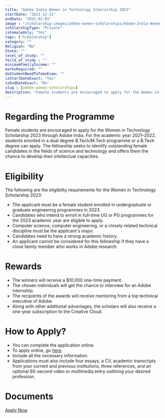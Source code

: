 ```yaml
---
title: "Adobe India Women in Technology Scholarship 2023"
startDate: "2021-12-31"
endDate: "2022-02-01"
image : "/scholarship-images/adobe-women-scholarships/Adobe-India-Women-in-Technology-Scholarship.webp"
scholarshipType: "Private"
isFemaleOnly: "Yes"
tags: ["Scholarship"]
category: ""
Religion: "No"      
State: ""
level_of_study: ""
feild_of_study : ""      
minimumFamilyIncome: ""
marksRequired: ""
doStudentNeedToTakeExam: ""
isStartDateExact: "Yes"
isEndDateExact: "No"
slug : [adobe-women-scholarships]
description: "Female students are encouraged to apply for the Women in Technology Scholarship 2023 through Adobe India. For the academic year 2021–2022, students enrolled in a dual degree B.Tech/M.Tech programme or a B.Tech degree can apply."
---           
```


# Regarding the Programme

Female students are encouraged to apply for the Women in Technology Scholarship 2023 through Adobe India. For the academic year 2021–2022, students enrolled in a dual degree B.Tech/M.Tech programme or a B.Tech degree can apply. The fellowship seeks to identify outstanding female candidates in the fields of science and technology and offers them the chance to develop their intellectual capacities.

# Eligibility

The following are the eligibility requirements for the Women in Technology Scholarship 2023:

- The applicant must be a female student enrolled in undergraduate or graduate engineering programmes in 2023.
- Candidates who intend to enroll in full-time UG or PG programmes for the 2023 academic year are eligible to apply.
- Computer science, computer engineering, or a closely related technical discipline must be the applicant's major.
- Candidates need to have a strong academic history.
- An applicant cannot be considered for this fellowship if they have a close family member who works in Adobe research.

# Rewards

- The winners will receive a $10,000 one-time payment.
- The chosen individuals will get the chance to interview for an Adobe internship.
- The recipients of the awards will receive mentoring from a top technical executive of Adobe.
- Along with other additional advantages, the scholars will also receive a one-year subscription to the Creative Cloud.

# How to Apply?

- You can complete the application online.
- To apply online, go [here](https://www.adobe.com/in/lead/creativecloud/women-in-technology.html).
- Include all the necessary information.
- Applications must also include four essays, a CV, academic transcripts from your current and previous institutions, three references, and an optional 60-second video or multimedia entry outlining your desired profession.

# Documents

[Apply Now](https://www.adobe.com/in/lead/creativecloud/women-in-technology.html)
